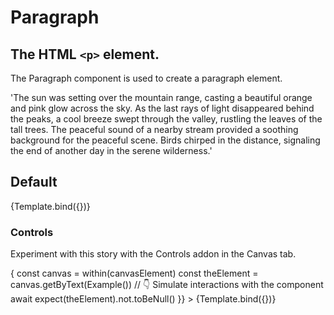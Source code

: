 

<Meta title="Atoms/Paragraph" component={Paragraph} />

# Paragraph

## The HTML `<p>` element.

The Paragraph component is used to create a paragraph element.

<ArgsTable story="Default" />


  'The sun was setting over the mountain range, casting a beautiful orange and pink glow across the sky. As the last rays of light disappeared behind the peaks, a cool breeze swept through the valley, rustling the leaves of the tall trees. The peaceful sound of a nearby stream provided a soothing background for the peaceful scene. Birds chirped in the distance, signaling the end of another day in the serene wilderness.'

## Default

<Canvas>
  <Story
    name="Default"
    args={{
      children: Example()
    }}
  >
    {Template.bind({})}
  </Story>
</Canvas>

### Controls

Experiment with this story with the Controls addon in the Canvas tab.

<Canvas>
  <Story
    name="controls"
    args={{
      children: Example()
    }}
    // https://storybook.js.org/docs/react/api/mdx#play-function
    play={async ({ canvasElement }) => {
      const canvas = within(canvasElement)
      const theElement = canvas.getByText(Example())
      // 👇 Simulate interactions with the component
      await expect(theElement).not.toBeNull()
    }}
  >
    {Template.bind({})}
  </Story>
</Canvas>
